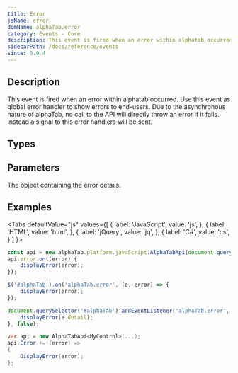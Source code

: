 ```yaml
---
title: Error
jsName: error
domName: alphaTab.error
category: Events - Core
description: This event is fired when an error within alphatab occurred.
sidebarPath: /docs/reference/events
since: 0.9.4
---
```



## Description
This event is fired when an error within alphatab occurred. Use this event as global error handler to show errors
to end-users. Due to the asynchronous nature of alphaTab, no call to the API will directly throw an error if it fails.
Instead a signal to this error handlers will be sent. 

<EventDescription metadata={metadata} />

## Types

<TypeTable>
    <TypeRow type="net" name="Action<Error>" />    
    <TypeRow type="js" name="function(error)" />    
</TypeTable>

## Parameters

<ParameterTable>
    <ParameterRow platform="all" name="details" type="Error">
        The object containing the error details. 
    </ParameterRow>
</ParameterTable>

## Examples

<Tabs
  defaultValue="js"
  values={[
    { label: 'JavaScript', value: 'js', },
    { label: 'HTML', value: 'html', },
    { label: 'jQuery', value: 'jq', },
    { label: 'C#', value: 'cs', }
  ]
}>
<TabItem value="js">

```js
const api = new alphaTab.platform.javaScript.AlphaTabApi(document.querySelector('#alphaTab'));
api.error.on((error) {
    displayError(error);
});
```

</TabItem>
<TabItem value="jq">

```js
$('#alphaTab').on('alphaTab.error', (e, error) => {
    displayError(error);
});
```

</TabItem>
<TabItem value="html">

```js
document.querySelector('#alphaTab').addEventListener('alphaTab.error', (e) => {
    displayError(e.detail);
}, false);
```

</TabItem>
<TabItem value="cs">

```cs
var api = new AlphaTabApi<MyControl>(...);
api.Error += (error) => 
{
    DisplayError(error);
};
```

</TabItem>
</Tabs>